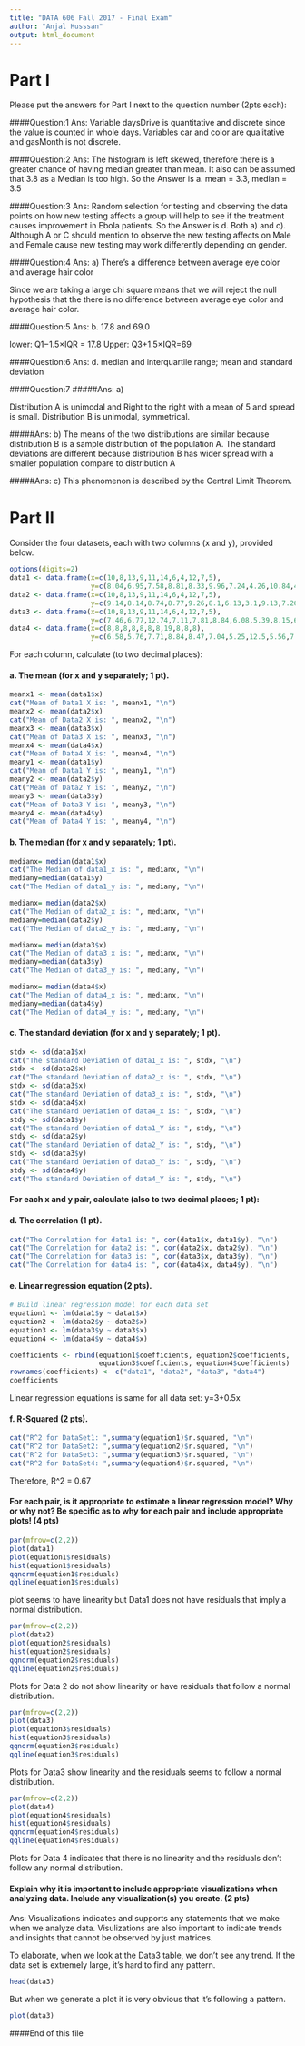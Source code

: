 ```yaml
---
title: "DATA 606 Fall 2017 - Final Exam"
author: "Anjal Husssan"
output: html_document
---
```


# Part I

Please put the answers for Part I next to the question number (2pts each):

####Question:1
Ans: Variable daysDrive is quantitative and discrete since the value is counted in whole days. Variables car and color are qualitative and gasMonth is not discrete.

####Question:2
Ans: The histogram is left skewed, therefore there is a greater chance of having median greater than mean. It also can be assumed that 3.8 as a Median is too high. So the Answer is a. mean = 3.3, median = 3.5

####Question:3 
Ans: Random selection for testing and observing the data points on how new testing affects a group will help to see if the treatment causes improvement in Ebola patients. So the Answer is d. Both a) and c). Although A or C should mention to observe the new testing affects on Male and Female cause new testing may work differently depending on gender.

####Question:4
Ans: a) There’s a difference between average eye color and average hair color

Since we are taking a large chi square means that we will reject the null hypothesis that the there is no difference between average eye color and average hair color.

####Question:5
Ans: b. 17.8 and 69.0

lower: Q1−1.5×IQR = 17.8
Upper: Q3+1.5×IQR=69

####Question:6
Ans: d. median and interquartile range; mean and standard deviation

####Question:7
#####Ans: a)

Distribution A is unimodal and Right to the right with a mean of 5 and spread is small. Distribution B is unimodal, symmetrical.

#####Ans: b)
The means of the two distributions are similar because distribution B is a sample distribution of the population A.
The standard deviations are different because distribution B has wider spread with a smaller population compare to distribution A

#####Ans: c)
This phenomenon is described by the Central Limit Theorem.

# Part II

Consider the four datasets, each with two columns (x and y), provided below. 

```r
options(digits=2)
data1 <- data.frame(x=c(10,8,13,9,11,14,6,4,12,7,5),
					y=c(8.04,6.95,7.58,8.81,8.33,9.96,7.24,4.26,10.84,4.82,5.68))
data2 <- data.frame(x=c(10,8,13,9,11,14,6,4,12,7,5),
					y=c(9.14,8.14,8.74,8.77,9.26,8.1,6.13,3.1,9.13,7.26,4.74))
data3 <- data.frame(x=c(10,8,13,9,11,14,6,4,12,7,5),
					y=c(7.46,6.77,12.74,7.11,7.81,8.84,6.08,5.39,8.15,6.42,5.73))
data4 <- data.frame(x=c(8,8,8,8,8,8,8,19,8,8,8),
					y=c(6.58,5.76,7.71,8.84,8.47,7.04,5.25,12.5,5.56,7.91,6.89))
```

For each column, calculate (to two decimal places):

#### a. The mean (for x and y separately; 1 pt).

```r
meanx1 <- mean(data1$x)
cat("Mean of Data1 X is: ", meanx1, "\n")
meanx2 <- mean(data2$x)
cat("Mean of Data2 X is: ", meanx2, "\n")
meanx3 <- mean(data3$x)
cat("Mean of Data3 X is: ", meanx3, "\n")
meanx4 <- mean(data4$x)
cat("Mean of Data4 X is: ", meanx4, "\n")
meany1 <- mean(data1$y)
cat("Mean of Data1 Y is: ", meany1, "\n")
meany2 <- mean(data2$y)
cat("Mean of Data2 Y is: ", meany2, "\n")
meany3 <- mean(data3$y)
cat("Mean of Data3 Y is: ", meany3, "\n")
meany4 <- mean(data4$y)
cat("Mean of Data4 Y is: ", meany4, "\n")
```

#### b. The median (for x and y separately; 1 pt).

```r
medianx= median(data1$x)
cat("The Median of data1_x is: ", medianx, "\n")
mediany=median(data1$y)
cat("The Median of data1_y is: ", mediany, "\n")

medianx= median(data2$x)
cat("The Median of data2_x is: ", medianx, "\n")
mediany=median(data2$y)
cat("The Median of data2_y is: ", mediany, "\n")

medianx= median(data3$x)
cat("The Median of data3_x is: ", medianx, "\n")
mediany=median(data3$y)
cat("The Median of data3_y is: ", mediany, "\n")

medianx= median(data4$x)
cat("The Median of data4_x is: ", medianx, "\n")
mediany=median(data4$y)
cat("The Median of data4_y is: ", mediany, "\n")

```

#### c. The standard deviation (for x and y separately; 1 pt).

```r
stdx <- sd(data1$x)
cat("The standard Deviation of data1_x is: ", stdx, "\n")
stdx <- sd(data2$x)
cat("The standard Deviation of data2_x is: ", stdx, "\n")
stdx <- sd(data3$x)
cat("The standard Deviation of data3_x is: ", stdx, "\n")
stdx <- sd(data4$x)
cat("The standard Deviation of data4_x is: ", stdx, "\n")
stdy <- sd(data1$y)
cat("The standard Deviation of data1_Y is: ", stdy, "\n")
stdy <- sd(data2$y)
cat("The standard Deviation of data2_Y is: ", stdy, "\n")
stdy <- sd(data3$y)
cat("The standard Deviation of data3_Y is: ", stdy, "\n")
stdy <- sd(data4$y)
cat("The standard Deviation of data4_Y is: ", stdy, "\n")


```

#### For each x and y pair, calculate (also to two decimal places; 1 pt):

#### d. The correlation (1 pt).

```r
cat("The Correlation for data1 is: ", cor(data1$x, data1$y), "\n")
cat("The Correlation for data2 is: ", cor(data2$x, data2$y), "\n")
cat("The Correlation for data3 is: ", cor(data3$x, data3$y), "\n")
cat("The Correlation for data4 is: ", cor(data4$x, data4$y), "\n")

```

#### e. Linear regression equation (2 pts).

```r
# Build linear regression model for each data set
equation1 <- lm(data1$y ~ data1$x)
equation2 <- lm(data2$y ~ data2$x)
equation3 <- lm(data3$y ~ data3$x)
equation4 <- lm(data4$y ~ data4$x)

coefficients <- rbind(equation1$coefficients, equation2$coefficients, 
                      equation3$coefficients, equation4$coefficients)
rownames(coefficients) <- c("data1", "data2", "data3", "data4")
coefficients

```
Linear regression equations is  same for all data set: y=3+0.5x

#### f. R-Squared (2 pts).

```r
cat("R^2 for DataSet1: ",summary(equation1)$r.squared, "\n")
cat("R^2 for DataSet2: ",summary(equation2)$r.squared, "\n")
cat("R^2 for DataSet3: ",summary(equation3)$r.squared, "\n")
cat("R^2 for DataSet4: ",summary(equation4)$r.squared, "\n")


```
Therefore, R^2 = 0.67

#### For each pair, is it appropriate to estimate a linear regression model? Why or why not? Be specific as to why for each pair and include appropriate plots! (4 pts)

```R
par(mfrow=c(2,2))
plot(data1)
plot(equation1$residuals)
hist(equation1$residuals)
qqnorm(equation1$residuals)
qqline(equation1$residuals)
```

plot seems to have linearity but Data1 does not have residuals that imply a normal distribution.

```R
par(mfrow=c(2,2))
plot(data2)
plot(equation2$residuals)
hist(equation2$residuals)
qqnorm(equation2$residuals)
qqline(equation2$residuals)
```
Plots for Data 2 do not show linearity or have residuals that follow a normal distribution.

```R
par(mfrow=c(2,2))
plot(data3)
plot(equation3$residuals)
hist(equation3$residuals)
qqnorm(equation3$residuals)
qqline(equation3$residuals)
```
Plots for Data3 show linearity and the residuals seems to follow a normal distribution.

```R
par(mfrow=c(2,2))
plot(data4)
plot(equation4$residuals)
hist(equation4$residuals)
qqnorm(equation4$residuals)
qqline(equation4$residuals)
```
Plots for Data 4 indicates that there is no linearity and the residuals don’t follow any normal distribution.


#### Explain why it is important to include appropriate visualizations when analyzing data. Include any visualization(s) you create. (2 pts)
Ans: 
Visualizations indicates and supports any statements that we make when we analyze data. Visulizations are also important to indicate trends and insights that cannot be observed by just matrices. 

To elaborate, when we look at the Data3 table, we don't see any trend. If the data set is extremely large, it's hard to find any pattern. 

```R
head(data3)
```

But when we generate a plot it is very obvious that it's following a pattern.

```R
plot(data3)
```


####End of this file




